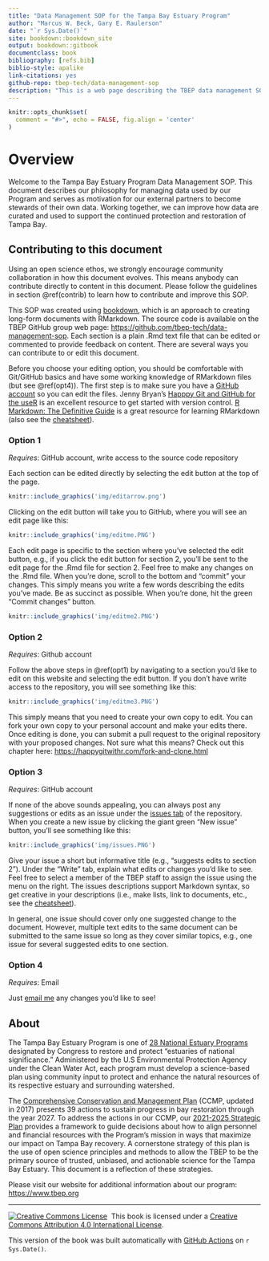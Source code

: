 ```yaml
--- 
title: "Data Management SOP for the Tampa Bay Estuary Program"
author: "Marcus W. Beck, Gary E. Raulerson"
date: "`r Sys.Date()`"
site: bookdown::bookdown_site
output: bookdown::gitbook
documentclass: book
bibliography: [refs.bib]
biblio-style: apalike
link-citations: yes
github-repo: tbep-tech/data-management-sop
description: "This is a web page describing the TBEP data management SOP"
---
```


```r
knitr::opts_chunk$set(
  comment = "#>", echo = FALSE, fig.align = 'center'
)
```

# Overview {#overview}

Welcome to the Tampa Bay Estuary Program Data Management SOP. This document describes our philosophy for managing data used by our Program and serves as motivation for our external partners to become stewards of their own data. Working together, we can improve how data are curated and used to support the continued protection and restoration of Tampa Bay.

## Contributing to this document {#contrib}

Using an open science ethos, we strongly encourage community collaboration in how this document evolves. This means anybody can contribute directly to content in this document.  Please follow the guidelines in section \@ref(contrib) to learn how to contribute and improve this SOP. 

This SOP was created using [bookdown](https://bookdown.org/), which is an approach to creating long-form documents with RMarkdown. The source code is available on the TBEP GitHub group web page: <https://github.com/tbep-tech/data-management-sop>. Each section is a plain .Rmd text file that can be edited or commented to  provide feedback on content.  There are several ways you can contribute to or edit this document.

Before you choose your editing option, you should be comfortable with Git/GitHub basics and have some working knowledge of RMarkdown files (but see \@ref(opt4)). The first step is to make sure you have a [GitHub account](https://github.com/join) so you can edit the files.  Jenny Bryan's [Happpy Git and GitHub for the useR](https://happygitwithr.com/) is an excellent resource to get started with version control.  [R Markdown: The Definitive Guide](https://bookdown.org/yihui/rmarkdown/) is a great resource for learning RMarkdown (also see the [cheatsheet](https://rstudio.com/wp-content/uploads/2015/03/rmarkdown-reference.pdf)).

### Option 1 {#opt1}

*Requires*: GitHub account, write access to the source code repository

Each section can be edited directly by selecting the edit button at the top of the page. 

```r
knitr::include_graphics('img/editarrow.png')
```

Clicking on the edit button will take you to GitHub, where you will see an edit page like this:

```r
knitr::include_graphics('img/editme.PNG')
```

Each edit page is specific to the section where you've selected the edit button, e.g., if you click the edit button for section 2, you'll be sent to the edit page for the .Rmd file for section 2.  Feel free to make any changes on the .Rmd file.  When you're done, scroll to the bottom and "commit" your changes.  This simply means you write a few words describing the edits you've made.  Be as succinct as possible. When you're done, hit the green "Commit changes" button.  

```r
knitr::include_graphics('img/editme2.PNG')
```

### Option 2 {#opt2}

*Requires*: Github account

Follow the above steps in \@ref(opt1) by navigating to a section you'd like to edit on this website and selecting the edit button. If you don't have write access to the repository, you will see something like this: 

```r
knitr::include_graphics('img/editme3.PNG')
```

This simply means that you need to create your own copy to edit.  You can fork your own copy to your personal account and make your edits there. Once editing is done, you can submit a pull request to the original repository with your proposed changes.  Not sure what this means? Check out this chapter here: [https://happygitwithr.com/fork-and-clone.html](https://happygitwithr.com/fork-and-clone.html)

### Option 3 {#opt3}

*Requires*: GitHub account

If none of the above sounds appealing, you can always post any suggestions or edits as an issue under the [issues tab](https://github.com/tbep-tech/data-management-sop/issues) of the repository.  When you create a new issue by clicking the giant green "New issue" button, you'll see something like this: 

```r
knitr::include_graphics('img/issues.PNG')
```

Give your issue a short but informative title (e.g., "suggests edits to section 2").  Under the "Write" tab, explain what edits or changes you'd like to see.  Feel free to select a member of the TBEP staff to assign the issue using the menu on the right.  The issues descriptions support Markdown syntax, so get creative in your descriptions (i.e., make lists, link to documents, etc., see the [cheatsheet](https://rstudio.com/wp-content/uploads/2015/03/rmarkdown-reference.pdf)).

In general, one issue should cover only one suggested change to the document.  However, multiple text edits to the same document can be submitted to the same issue so long as they cover similar topics, e.g., one issue for several suggested edits to one section.  

### Option 4 {#opt4}

*Requires*: Email

Just [email me](mailto:mbeck@tbep.org) any changes you'd like to see! 

## About

The Tampa Bay Estuary Program is one of [28 National Estuary Programs](http://nationalestuaries.org/) designated by Congress to restore and protect "estuaries of national significance." Administered by the U.S Environmental Protection Agency under the Clean Water Act, each program must develop a science-based plan using community input to protect and enhance the natural resources of its respective estuary and surrounding watershed.  

The [Comprehensive Conservation and Management Plan](http://ccmp.tbep.org/) (CCMP, updated in 2017) presents 39 actions to sustain progress in bay restoration through the year 2027.  To address the actions in our CCMP, our [2021-2025 Strategic Plan](https://drive.google.com/file/d/11xohuoaHDxNHRqgXoOHdI37FpWvac_rn/view) provides a framework to guide decisions about how to align personnel and financial resources with the Program’s mission in ways that maximize our impact on Tampa Bay recovery.  A cornerstone strategy of this plan is the use of open science principles and methods to allow the TBEP to be the primary source of trusted, unbiased, and actionable science for the Tampa Bay Estuary.  This document is a reflection of these strategies. 

Please visit our website for additional information about our program: <https://www.tbep.org>

----------

<a rel='license' href='http://creativecommons.org/licenses/by/4.0/'><img alt='Creative Commons License' style='border-width:0' src='https://i.creativecommons.org/l/by/4.0/88x31.png' /></a>&nbsp;&nbsp;This book is licensed under a <a rel='license' href='http://creativecommons.org/licenses/by/4.0/'>Creative Commons Attribution 4.0 International License</a>.

 This version of the book was built automatically with [GitHub Actions](https://github.com/tbep-tech/data-management-sop/actions) on `r Sys.Date()`.
